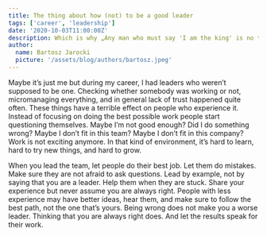 ```yaml
---
title: The thing about how (not) to be a good leader
tags: ['career', 'leadership']
date: '2020-10-03T11:00:00Z'
description: Which is why „Any man who must say 'I am the king' is no true king”
author:
  name: Bartosz Jarocki
  picture: '/assets/blog/authors/bartosz.jpeg'
---
```


Maybe it’s just me but during my career, I had leaders who weren’t supposed to be one. Checking whether somebody was working or not, micromanaging everything, and in general lack of trust happened quite often. These things have a terrible effect on people who experience it. Instead of focusing on doing the best possible work people start questioning themselves. Maybe I’m not good enough? Did I do something wrong? Maybe I don’t fit in this team? Maybe I don’t fit in this company? Work is not exciting anymore. In that kind of environment, it’s hard to learn, hard to try new things, and hard to grow.

When you lead the team, let people do their best job. Let them do mistakes. Make sure they are not afraid to ask questions. Lead by example, not by saying that you are a leader. Help them when they are stuck. Share your experience but never assume you are always right. People with less experience may have better ideas, hear them, and make sure to follow the best path, not the one that’s yours. Being wrong does not make you a worse leader. Thinking that you are always right does. And let the results speak for their work.

